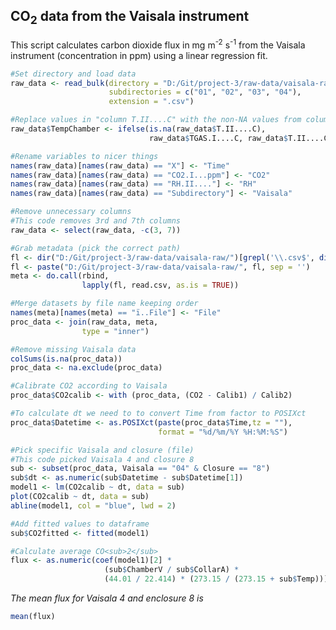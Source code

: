 ## CO<sub>2</sub> data from the Vaisala instrument

This script calculates carbon dioxide flux in mg m<sup>-2</sup> s<sup>-1</sup> from the Vaisala instrument (concentration in ppm) using a linear regression fit.


```r
#Set directory and load data
raw_data <- read_bulk(directory = "D:/Git/project-3/raw-data/vaisala-raw/",
                      subdirectories = c("01", "02", "03", "04"),
                      extension = ".csv")

#Replace values in "column T.II....C" with the non-NA values from column "TGAS.I....C" creating new column "TempChamber"
raw_data$TempChamber <- ifelse(is.na(raw_data$T.II....C),
                               raw_data$TGAS.I....C, raw_data$T.II....C)

#Rename variables to nicer things
names(raw_data)[names(raw_data) == "X"] <- "Time"
names(raw_data)[names(raw_data) == "CO2.I...ppm"] <- "CO2"
names(raw_data)[names(raw_data) == "RH.II...."] <- "RH"
names(raw_data)[names(raw_data) == "Subdirectory"] <- "Vaisala"

#Remove unnecessary columns 
#This code removes 3rd and 7th columns
raw_data <- select(raw_data, -c(3, 7))

#Grab metadata (pick the correct path)
fl <- dir("D:/Git/project-3/raw-data/vaisala-raw/")[grepl('\\.csv$', dir("D:/Git/project-3/raw-data/vaisala-raw/"))]
fl <- paste("D:/Git/project-3/raw-data/vaisala-raw/", fl, sep = '')
meta <- do.call(rbind,
                lapply(fl, read.csv, as.is = TRUE))

#Merge datasets by file name keeping order
names(meta)[names(meta) == "ï..File"] <- "File"
proc_data <- join(raw_data, meta,
                type = "inner")

#Remove missing Vaisala data
colSums(is.na(proc_data))
proc_data <- na.exclude(proc_data)

#Calibrate CO2 according to Vaisala
proc_data$CO2calib <- with (proc_data, (CO2 - Calib1) / Calib2)

#To calculate dt we need to to convert Time from factor to POSIXct
proc_data$Datetime <- as.POSIXct(paste(proc_data$Time,tz = ""),
                                 format = "%d/%m/%Y %H:%M:%S")

#Pick specific Vaisala and closure (file)  
#This code picked Vaisala 4 and closure 8
sub <- subset(proc_data, Vaisala == "04" & Closure == "8")
sub$dt <- as.numeric(sub$Datetime - sub$Datetime[1])
model1 <- lm(CO2calib ~ dt, data = sub)
plot(CO2calib ~ dt, data = sub)
abline(model1, col = "blue", lwd = 2)

#Add fitted values to dataframe
sub$CO2fitted <- fitted(model1)

#Calculate average CO<sub>2</sub>
flux <- as.numeric(coef(model1)[2] *
                     (sub$ChamberV / sub$CollarA) *
                     (44.01 / 22.414) * (273.15 / (273.15 + sub$Temp)))
```

*The mean flux for Vaisala 4 and enclosure 8 is*
```r
mean(flux)
```






